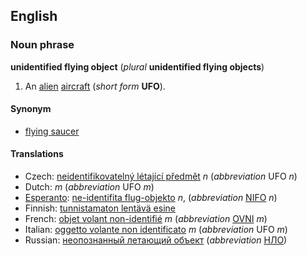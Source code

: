 ==English==
===Noun phrase===
'''unidentified flying object''' (''plural'' '''unidentified flying objects''')

#An [[alien]] [[aircraft]] (''short form'' '''UFO''').

====Synonym====
*[[flying saucer]]

====Translations====
*Czech: [[neidentifikovatelný létající předmět]] ''n'' (''abbreviation'' UFO ''n'')
*Dutch: [[ ]] ''m'' (''abbreviation'' UFO ''m'')
*[[Esperanto]]: [[ne-identifita flug-objekto]] ''n'', (''abbreviation'' [[NIFO]] ''n'')
*Finnish: [[tunnistamaton lentävä esine]]
*French: [[objet volant non-identifié]] ''m'' (''abbreviation'' [[OVNI]] ''m'')
*Italian: [[oggetto volante non identificato]] ''m'' (''abbreviation'' UFO ''m'')
*Russian: [[неопознанный летающий объект]] (''abbreviation'' [[НЛО]])